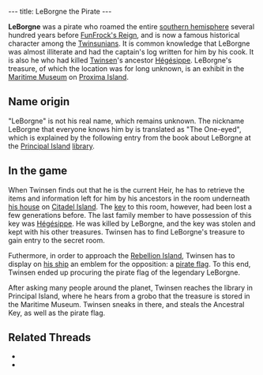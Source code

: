 ---
title: LeBorgne the Pirate
---

{{twinsunica import}}{{Infobox Character
 |image=
 |race=
 |gender=male
 |size=
 |age=dead
 |magical=
 |lba1=
 |lba2=
 |alignment=neutral
 |occupation=Pirate
 |requires=
 |amount=
 |fam1=
 |fam2=
 |planet=
 |island=
 |building=
}}
'''LeBorgne''' was a pirate who roamed the entire [[southern hemisphere]] several hundred years before [[FunFrock's Reign]], and is now a famous historical character among the [[Twinsun]]ians. It is common knowledge that LeBorgne was almost illiterate and had the captain's log written for him by his cook. It is also he who had killed [[Twinsen]]'s ancestor [[Hégésippe]]. LeBorgne's treasure, of which the location was for long unknown, is an exhibit in the [[Maritime Museum]] on [[Proxima Island]].

==Name origin==
"LeBorgne" is not his real name, which remains unknown. The nickname LeBorgne that everyone knows him by is translated as "The One-eyed", which is explained by the following entry from the book about LeBorgne at the [[Principal Island]] [[library]].
{{Quote
 |quote=That was his nickname because he was always chewing an old toothpick. One day, during a typhoon, he sneezed: he found his toothpick, but lost an eye!
 |character=Library Grobo}}

==In the game==
When Twinsen finds out that he is the current Heir, he has to retrieve the items and information left for him by his ancestors in the room underneath [[Twinsen's house|his house]] on [[Citadel Island]]. The [[Ancestral Key|key]] to this room, however, had been lost a few generations before. The last family member to have possession of this key was [[Hégésippe]]. He was killed by LeBorgne, and the key was stolen and kept with his other treasures. Twinsen has to find LeBorgne's treasure to gain entry to the secret room.

Futhermore, in order to approach the [[Rebellion Island]], Twinsen has to display on [[catamaran|his ship]] an emblem for the opposition: a [[pirate flag]]. To this end, Twinsen ended up procuring the pirate flag of the legendary LeBorgne.

After asking many people around the planet, Twinsen reaches the library in Principal Island, where he hears from a grobo that the treasure is stored in the Maritime Museum. Twinsen sneaks in there, and steals the Ancestral Key, as well as the pirate flag.

==Related Threads==
* {{thread|id=7783|title=Strange quote}}
* {{thread|id=6675|title=LBA has you}}